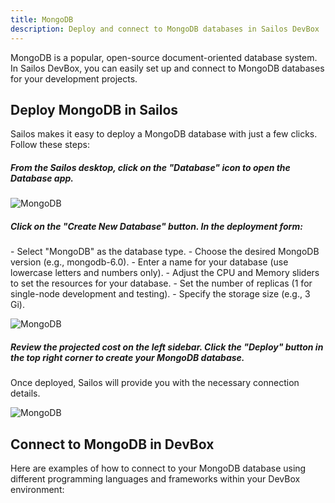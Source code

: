 ```yaml
---
title: MongoDB
description: Deploy and connect to MongoDB databases in Sailos DevBox
---
```


MongoDB is a popular, open-source document-oriented database system. In Sailos DevBox, you can easily set up and connect to MongoDB databases for your development projects.

## Deploy MongoDB in Sailos

Sailos makes it easy to deploy a MongoDB database with just a few clicks. Follow these steps:

<div className='steps [&_h5]:step'>

<h5>From the Sailos desktop, click on the "Database" icon to open the Database app.</h5>

![MongoDB](./images/mongodb-1.jpeg)

<h5>Click on the "Create New Database" button. In the deployment form:</h5>
   - Select "MongoDB" as the database type.
   - Choose the desired MongoDB version (e.g., mongodb-6.0).
   - Enter a name for your database (use lowercase letters and numbers only).
   - Adjust the CPU and Memory sliders to set the resources for your database.
   - Set the number of replicas (1 for single-node development and testing).
   - Specify the storage size (e.g., 3 Gi).

![MongoDB](./images/mongodb-2.png)

<h5>Review the projected cost on the left sidebar. Click the "Deploy" button in the top right corner to create your MongoDB database.</h5>

</div>

Once deployed, Sailos will provide you with the necessary connection details.

![MongoDB](./images/mongodb-3.png)

## Connect to MongoDB in DevBox

Here are examples of how to connect to your MongoDB database using different programming languages and frameworks within your DevBox environment:

<Cards>
  <Card title="Connect to MongoDB with Go in Sailos Devbox" href="./mongodb/go" />
  <Card title="Connect to MongoDB with Java in Sailos Devbox" href="./mongodb/java" />
  <Card title="Connect to MongoDB with Node.js in Sailos Devbox" href="./mongodb/nodejs" />
  <Card title="Connect to MongoDB with PHP in Sailos Devbox" href="./mongodb/php" />
  <Card title="Connect to MongoDB with Python in Sailos Devbox" href="./mongodb/python" />
  <Card title="Connect to MongoDB with Rust in Sailos Devbox" href="./mongodb/rust" />
</Cards>